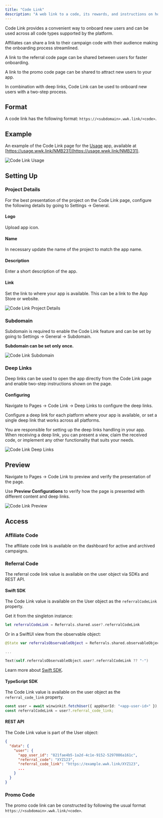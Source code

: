 ```yaml
---
title: "Code Link"
description: "A web link to a code, its rewards, and instructions on how to use it. The code can be an affiliate, referral, or promo code."
---
```


Code Link provides a convenient way to onboard new users and can be used across all code types supported by the platform.

Affiliates can share a link to their campaign code with their audience making the onboarding process streamlined.

A link to the referral code page can be shared between users for faster onboarding.

A link to the promo code page can be shared to attract new users to your app.

In combination with deep links, Code Link can be used to onboard new users with a two-step process.

## Format

A code link has the following format: `https://<subdomain>.wwk.link/<code>`.

## Example

An example of the Code Link page for the [Usage](https://usage.pro) app, available at [https://usage.wwk.link/NMB231](https://usage.wwk.link/NMB231).

![Code Link Usage](/images/code-link-usage.png)

## Setting Up

### Project Details

For the best presentation of the project on the Code Link page, configure the following details by going to Settings -> General.

#### Logo

Upload app icon.

#### Name

In necessary update the name of the project to match the app name.

#### Description

Enter a short description of the app.

#### Link

Set the link to where your app is available. This can be a link to the App Store or website.

![Code Link Project Details](/images/code-link-project-details.png)

### Subdomain

Subdomain is required to enable the Code Link feature and can be set by going to Settings -> General -> Subdomain.

<Warning>**Subdomain can be set only once.**</Warning>

![Code Link Subdomain](/images/code-link-subdomain.png)

### Deep Links

Deep links can be used to open the app directly from the Code Link page and enable two-step instructions shown on the page.

#### Configuring

Navigate to Pages -> Code Link -> Deep Links to configure the deep links.

Configure a deep link for each platform where your app is available, or set a single deep link that works across all platforms.

<Warning>
  You are responsible for setting up the deep links handling in your app. When
  receiving a deep link, you can present a view, claim the received code, or
  implement any other functionality that suits your needs.
</Warning>

![Code Link Deep Links](/images/code-link-deep-links.png)

## Preview

Navigate to Pages -> Code Link to preview and verify the presentation of the page.

Use **Preview Configurations** to verify how the page is presented with different content and deep links.

![Code Link Preview](/images/code-link-preview.png)

## Access

### Affiliate Code

The affiliate code link is available on the dashboard for active and archived campaigns.

### Referral Code

The referral code link value is available on the user object via SDKs and REST API.

#### Swift SDK

The Code Link value is available on the User object as the `referralCodeLink` property.

Get it from the singleton instance:

```swift
let referralCodeLink = Referrals.shared.user?.referralCodeLink
```

Or in a SwiftUI view from the observable object:

```swift
@State var referralsObservableObject = Referrals.shared.observableObject

...

Text(self.referralsObservableObject.user?.referralCodeLink ?? "-")
```

Learn more about [Swift SDK](/integrations/swift-sdk).

#### TypeScript SDK

The Code Link value is available on the user object as the `referral_code_link` property.

```typescript
const user = await winwinkit.fetchUser({ appUserId: "<app-user-id>" });
const referralCodeLink = user?.referral_code_link;
```

#### REST API

The Code Link value is part of the User object:

```json
{
  "data": {
    "user": {
      "app_user_id": "821fae4b5-1a2d-4c1e-9152-5297086a161c",
      "referral_code": "XYZ123",
      "referral_code_link": "https://example.wwk.link/XYZ123",
      ...
    }
  }
}
```

### Promo Code

The promo code link can be constructed by following the usual format `https://<subdomain>.wwk.link/<code>`.
